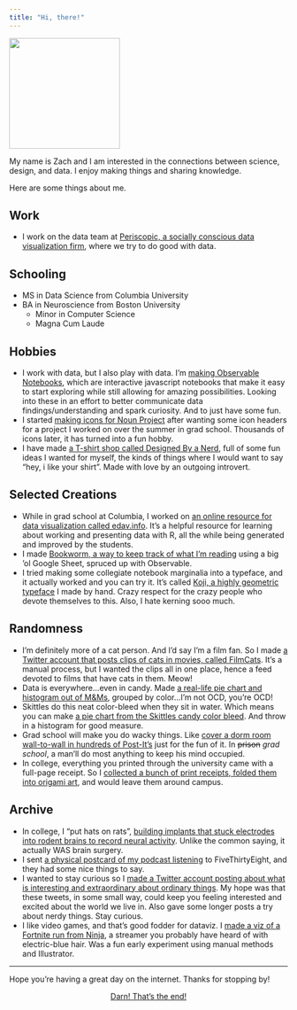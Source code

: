 ```yaml
---
title: "Hi, there!"
---
```


![](images/profile.png){width="200"}

My name is Zach and I am interested in the connections between science, design, and data. I enjoy making things and sharing knowledge.

Here are some things about me.

## <i class="bi bi-person-workspace"></i> Work
- I work on the data team at [<i class="bi bi-bar-chart-fill"></i> Periscopic, a socially conscious data visualization firm](https://periscopic.com), where we try to do good with data.

## <i class="bi bi-mortarboard-fill"></i> Schooling
- MS in Data Science from Columbia University
- BA in Neuroscience from Boston University
    - Minor in Computer Science
    - Magna Cum Laude

## <i class="bi bi-binoculars-fill"></i> Hobbies
- I work with data, but I also play with data. I'm [<i class="bi bi-eye-fill"></i> making Observable Notebooks](projects/showme.qmd), which are interactive javascript notebooks that make it easy to start exploring while still allowing for amazing possibilities. Looking into these in an effort to better communicate data findings/understanding and spark curiosity. And to just have some fun.
- I started [<i class="bi bi-bezier"></i> making icons for Noun Project](projects/nouns.qmd) after wanting some icon headers for a project I worked on over the summer in grad school. Thousands of icons later, it has turned into a fun hobby.
-   I have made [<i class="bi bi-shop"></i> a T-shirt shop called Designed By a Nerd](projects/designedbyanerd.qmd), full of some fun ideas I wanted for myself, the kinds of things where I would want to say "hey, i like your shirt". Made with love by an outgoing introvert.

## <i class="bi bi-brush-fill"></i> Selected Creations
-   While in grad school at Columbia, I worked on [<i class="bi bi-bar-chart-line-fill"></i> an online resource for data visualization called edav.info](projects/edav.qmd). It's a helpful resource for learning about working and presenting data with R, all the while being generated and improved by the students.
-   I made [<i class="bi bi-book"></i> Bookworm, a way to keep track of what I'm reading](projects/bookworm.qmd) using a big 'ol Google Sheet, spruced up with Observable.
-   I tried making some collegiate notebook marginalia into a typeface, and it actually worked and you can try it. It's called [<i class="bi bi-blockquote-left"></i> Koji, a highly geometric typeface](projects/koji.qmd) I made by hand. Crazy respect for the crazy people who devote themselves to this. Also, I hate kerning sooo much.

## <i class="bi bi-layout-wtf"></i> Randomness
- I'm definitely more of a cat person. And I'd say I'm a film fan. So I made [<i class="bi bi-film"></i> a Twitter account that posts clips of cats in movies, called FilmCats](https://twitter.com/filmcats). It's a manual process, but I wanted the clips all in one place, hence a feed devoted to films that have cats in them. Meow!
- Data is everywhere...even in candy. Made [<i class="bi bi-pie-chart"></i> a real-life pie chart and histogram out of M&Ms](https://twitter.com/zachbogart/status/1202779889184567298), grouped by color...I'm not OCD, you're OCD!
- Skittles do this neat color-bleed when they sit in water. Which means you can make [<i class="bi bi-droplet-half"></i> a pie chart from the Skittles candy color bleed](https://twitter.com/zachbogart/status/939647709253955584). And throw in a histogram for good measure.
- Grad school will make you do wacky things. Like [<i class="bi bi-stickies"></i> cover a dorm room wall-to-wall in hundreds of Post-It's](projects/postit-wall.html) just for the fun of it. In ~~prison~~ *grad school*, a man'll do most anything to keep his mind occupied.
- In college, everything you printed through the university came with a full-page receipt. So I [<i class="bi bi-file-break"></i> collected a bunch of print receipts, folded them into origami art](projects/origami.qmd), and would leave them around campus.

## <i class="bi bi-stack"></i> Archive
- In college, I "put hats on rats", [<i class="bi bi-wrench-adjustable"></i> building implants that stuck electrodes into rodent brains to record neural activity](projects/directed-study.qmd). Unlike the common saying, it actually WAS brain surgery.
-   I sent [<i class="bi bi-envelope-heart"></i> a physical postcard of my podcast listening](projects/podcast-postcard.qmd) to FiveThirtyEight, and they had some nice things to say.
- I wanted to stay curious so I [<i class="bi bi-gem"></i> made a Twitter account posting about what is interesting and extraordinary about ordinary things](projects/extraordinary.qmd). My hope was that these tweets, in some small way, could keep you feeling interested and excited about the world we live in. Also gave some longer posts a try about nerdy things. Stay curious.
- I like video games, and that's good fodder for dataviz. I [<i class="bi bi-joystick"></i> made a viz of a Fortnite run from Ninja](projects/ninja.qmd), a streamer you probably have heard of with electric-blue hair. Was a fun early experiment using manual methods and Illustrator.

***
Hope you’re having a great day on the internet. Thanks for stopping by!

<div style="text-align: center;">[<i class="bi bi-play-btn-fill"></i> Darn! That's the end!](https://youtu.be/YkAX7Vk3JEw?t=2m52s)</div>

